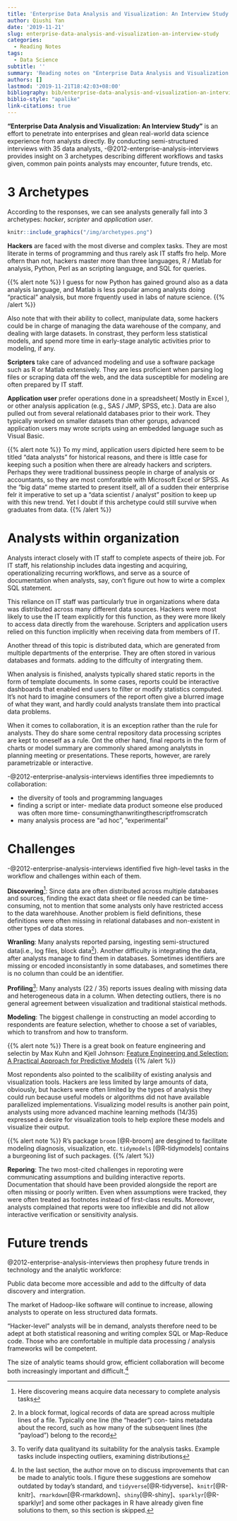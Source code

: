 ```yaml
---
title: 'Enterprise Data Analysis and Visualization: An Interview Study'
author: Qiushi Yan
date: '2019-11-21'
slug: enterprise-data-analysis-and-visualization-an-interview-study
categories:
  - Reading Notes
tags:
  - Data Science
subtitle: ''
summary: 'Reading notes on "Enterprise Data Analysis and Visualization: An Interview Study" by '
authors: []
lastmod: '2019-11-21T18:42:03+08:00'
bibliography: bib/enterprise-data-analysis-and-visualization-an-interview-study.bib
biblio-style: "apalike"
link-citations: true
---
```



**"Enterprise Data Analysis and Visualization: An Interview Study"** is an effort to penetrate into enterprises and glean real-world data science experience from analysts directly. By conducting semi-structured interviews with 35 data analysts, -@2012-enterprise-analysis-interviews provides insight on 3 archetypes describing different workflows and tasks given, common pain points analysts may encounter, future trends, etc.  



# 3 Archetypes

According to the responses, we can see analysts generally fall into 3 archetypes: *hacker*, *scripter* and *application user*.  
```r
knitr::include_graphics("/img/archetypes.png")
```

**Hackers** are faced with the most diverse and complex tasks. They are most literate in terms of programming and thus rarely ask IT staffs fro help. More oftern than not, hackers master more than three languages, R / Matlab for analysis, Python, Perl as an scripting language,  and SQL for queries. 

{{% alert note %}}
I guess for now Python has gained ground also as a data analysis language, and Matlab is less popular among analysts doing "practical" analysis, but more frquently used in labs of nature science.
{{% /alert %}}


Also note that with their ability to collect, manipulate data, some hackers could be in charge of managing the data warehouse of the company, and dealing with large datasets. In constrast, they perform less statistical models, and spend more time in early-stage analytic activities prior to modeling, if any.  

**Scripters** take care of advanced modeling and use a software package such as R or Matlab extensively. They are less proficient when parsing log files or scraping data off the web, and the data susceptible for modeling are often prepared by IT staff.   

**Application user** prefer operations done in a spreadsheet( Mostly in Excel ), or other analysis application (e.g., SAS / JMP, SPSS, etc.). Data are also pulled out from several relationald databases prior to their work. They typically worked on smaller datasets than other gorups, advanced application users may wrote scripts using an embedded language such as Visual Basic.



{{% alert note %}}
To my mind, application users dipicted here seem to be titled "data analysts" for historical reasons, and there is little case for keeping such a position when there are already hackers and scripters. Perhaps they were traditional bussiness people in charge of analysis or accountants,  so they are most comforatble with Microsoft Excel or SPSS. As the "big data" meme started to present itself, all of a sudden their enterprise felr it imperative to set up a "data scientist / analyst" position to keep up with this new trend. Yet I doubt if this archetype could still survive when graduates from data.
{{% /alert %}}



# Analysts within organization  

Analysts interact closely with IT staff to complete aspects of theire job. For IT staff, his relationship includes data ingesting and acquiring, operationalizing recurring workflows, and serve as a source of documentation when analysts, say, con't figure out how to wirte a complex SQL statement.  

This reliance on IT staff was particularly true in organizations where data was distributed across many different data sources. Hackers were most likely to use the IT team explicitly for this function, as they were more likely to access data directly from the warehouse. Scripters and application users relied on this function implicitly when receiving data from members of IT.  

Another thread of this topic is distributed data, which are generated from multiple departments of the enterprise. They are often stored in various databases and formats. adding to the diffculty of intergrating them.  

When analysis is finished, analysts typically shared static reports in the form of template documents. In some cases, reports could be interactive dashboards that enabled end users to filter or modify statistics computed. It's not hard to imagine consumers of the report often give a blurred image of what they want, and hardly could analysts translate them into practical data problems.  

When it comes to collaboration, it is an exception rather than the rule for analysts. They do share some central repository data processing scriptes are kept to oneself as a rule.  Ont the other hand, final reports in the form of charts or model summary are commonly shared among analytsts in planning meeting or presentations. These reports, however, are rarely parametrizable or interactive.  

-@2012-enterprise-analysis-interviews identifies three impediemnts to collaboration: 

* the diversity of tools and programming languages  
* finding a script or inter-
mediate data product someone else produced was often more time-
consumingthanwritingthescriptfromscratch  
* many analysis process are "ad hoc", "experimental"

# Challenges  

-@2012-enterprise-analysis-interviews identified five high-level tasks in the workflow and challenges within each of them.  

**Discovering**^[Here discovering means acquire data necessary to complete analysis tasks]: Since data are often distributed across multiple databases and sources, finding the exact data sheet or file needed can be time-consuming, not to mention that some analysts only have restricted access to the data warehhouse. Another problem is field definitions, these definitions were
often missing in relational databases and non-existent in other types of data stores. 

**Wranling**: Many analysts reported parsing, ingesting semi-structured data(i.e., log files, block data^[In a block format, logical records of data are spread
across multiple lines of a file. Typically one line (the “header”) con-
tains metadata about the record, such as how many of the subsequent
lines (the “payload”) belong to the record]). Another difficulty is integrating the data, after analysts manage to find them in databases. Sometimes identifiers are missing or encoded inconsistantly in some databases, and sometimes there is no column than could be an identifier.   

**Profiling**^[To verify data qualityand its suitability for the analysis tasks. Example tasks include inspecting outliers, examining distributions]: Many analysts (22 / 35) reports issues dealing with missing data and heterogeneous data in a column. When detecting outliers, there is no general agreement between visualization and traditional staistical methods.  

**Modeling**: The biggest challenge in constructing an model according to respondents are feature selection, whether to choose a set of variables, which to transfrom and how to transform.


{{% alert note %}}
There is a great book on feature engineering and selectin by Max Kuhn and Kjell Johnson: [Feature Engineering and Selection: A Practical Approach for Predictive Models](http://www.feat.engineering/index.html)
{{% /alert %}}


Most repondents also pointed to the scalibility of existing analysis and visualization tools. Hackers are less limited by large amounts of data, obviously, but hackers were often limited by the types of analysis they could run because useful models or algorithms did not have available parallelized implementations. Visualizing model results is another pain point, analysts using more advanced machine learning methods (14/35) expressed a desire for visualization tools to help explore these models and visualize their output.

{{% alert note %}}
R's package `broom` [@R-broom] are desgined to facilitate modeling diagnosis, visualization, etc.  `tidymodels` [@R-tidymodels] contains a burgeoning list of such packages.
{{% /alert %}}



**Reporing**: The two most-cited challenges in reporoting were communicating assumptions and building interactive reports. Documentation that should have been provided alongside the report are often missing or poorly written. Even when assumptions were tracked, they were often treated as footnotes instead of first-class results. Moreover, analysts complained that reports  were too
inflexible and did not allow interactive verification or sensitivity analysis.  

# Future trends  

@2012-enterprise-analysis-interviews then prophesy future trends in technology and the analytic workforce:  

Public data become more accessible and add to the diffculty of data discovery and intergration.  

The market of Hadoop-like software will continue to increase, allowing analysts to operate on less structured data formats.  

"Hacker-level" analysts will be in demand,  analysts therefore need to be adept at both statistical reasoning and writing complex SQL or Map-Reduce code. Those who are comfortable in multiple data processing / analysis frameworks will be competent.  

The size of analytic teams should grow, efficient collaboration will become both increasingly important and difficult.^[In the last section, the author move on to discuss improvements that can be made to analytic tools. I figure these suggestions are somehow outdated by today's standard, and `tidyverse`[@R-tidyverse]、`knitr`[@R-knitr]、`rmarkdown`[@R-rmarkdown]、`shiny`[@R-shiny]、`sparklyr`[@R-sparklyr] and some other packages in R have already given fine solutions to them, so this section is skipped.]  




  